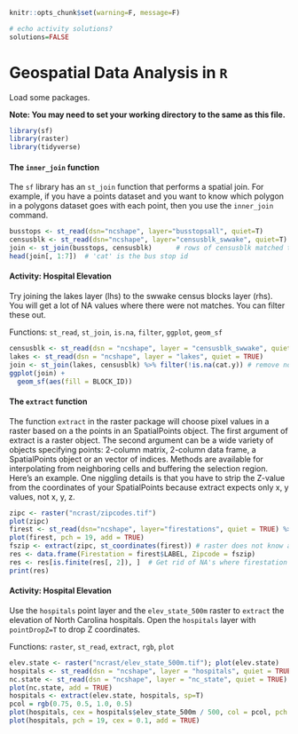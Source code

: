 ```r
knitr::opts_chunk$set(warning=F, message=F)

# echo activity solutions?
solutions=FALSE

```

# Geospatial Data Analysis in `R`

Load some packages.

**Note: You may need to set your working directory to the same as this file.**

```r
library(sf)
library(raster)
library(tidyverse)
```

#### The `inner_join` function

The `sf` library has an `st_join` function that performs a spatial join. For example, if you have a points dataset and you want to know which polygon in a polygons dataset goes with each point, then you use the `inner_join` command.

```r
busstops <- st_read(dsn="ncshape", layer="busstopsall", quiet=T)
censusblk <- st_read(dsn="ncshape", layer="censusblk_swwake", quiet=T)
join <- st_join(busstops, censusblk)      # rows of censusblk matched to bus stops
head(join[, 1:7])  # 'cat' is the bus stop id
```

#### Activity: Hospital Elevation
Try joining the lakes layer (lhs) to the swwake census blocks layer (rhs). You will get a lot of NA values where there were not matches. You can filter these out.

Functions: `st_read`, `st_join`, `is.na`, `filter`, `ggplot`, `geom_sf`

```r
censusblk <- st_read(dsn = "ncshape", layer = "censusblk_swwake", quiet = TRUE)
lakes <- st_read(dsn = "ncshape", layer = "lakes", quiet = TRUE)
join <- st_join(lakes, censusblk) %>% filter(!is.na(cat.y)) # remove non-matching rows
ggplot(join) +
  geom_sf(aes(fill = BLOCK_ID))
```

#### The `extract` function

The function `extract` in the raster package will choose pixel values in a raster based on a the points in an SpatialPoints object. The first argument of extract is a raster object. The second argument can be a wide variety of objects specifying points: 2-column matrix, 2-column  data frame, a SpatialPoints object or an vector of indices. Methods are available for interpolating from neighboring cells and buffering the selection region. Here's an example. One niggling details is that you have to strip the Z-value from the coordinates of your SpatialPoints because extract expects only x, y values, not x, y, z.

```r
zipc <- raster("ncrast/zipcodes.tif")
plot(zipc)
firest <- st_read(dsn="ncshape", layer="firestations", quiet = TRUE) %>% st_zm() # remove z-values
plot(firest, pch = 19, add = TRUE)
fszip <- extract(zipc, st_coordinates(firest)) # raster does not know about sf objects
res <- data.frame(Firestation = firest$LABEL, Zipcode = fszip)
res <- res[is.finite(res[, 2]), ]  # Get rid of NA's where firestation was outside of any zipcode
print(res)
```

#### Activity: Hospital Elevation
Use the `hospitals` point layer and the `elev_state_500m` raster to `extract` the elevation of North Carolina hospitals. Open the `hospitals` layer with `pointDropZ=T` to drop Z coordinates.

Functions: `raster`, `st_read`, `extract`, `rgb`, `plot`

```r
elev.state <- raster("ncrast/elev_state_500m.tif"); plot(elev.state)
hospitals <- st_read(dsn = "ncshape", layer = "hospitals", quiet = TRUE) %>% st_zm()
nc.state <- st_read(dsn = "ncshape", layer = "nc_state", quiet = TRUE) %>% st_zm()
plot(nc.state, add = TRUE)
hospitals <- extract(elev.state, hospitals, sp=T)
pcol = rgb(0.75, 0.5, 1.0, 0.5)
plot(hospitals, cex = hospitals$elev_state_500m / 500, col = pcol, pch = 19, add = TRUE)
plot(hospitals, pch = 19, cex = 0.1, add = TRUE)
```

